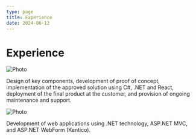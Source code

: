```yaml
---
type: page
title: Experience
date: 2024-06-12
---
```


# Experience

<Image
  src="https://www.seyfor.com/files/2023/03/logo-seyfor.svg"
  alt="Photo"
  width={115}
  height={34}
  priority
  className="next-image"
/>

Design of key components, development of proof of concept, implementation of the approved solution using C#, .NET and React, deployment of the final product at the customer, and provision of ongoing maintenance and support.

<Image
  src="https://www.hedr.cz/dev.hedr.cz/media/images/logoHEDR.png"
  alt="Photo"
  width={105}
  height={77}
  priority
  className="next-image"
/>

Development of web applications using .NET technology, ASP.NET MVC, and ASP.NET WebForm (Kentico).

